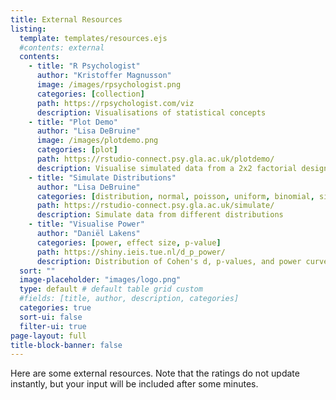 ```yaml
---
title: External Resources
listing:
  template: templates/resources.ejs
  #contents: external
  contents:
    - title: "R Psychologist"
      author: "Kristoffer Magnusson"
      image: /images/rpsychologist.png
      categories: [collection]
      path: https://rpsychologist.com/viz
      description: Visualisations of statistical concepts
    - title: "Plot Demo"
      author: "Lisa DeBruine"
      image: /images/plotdemo.png
      categories: [plot]
      path: https://rstudio-connect.psy.gla.ac.uk/plotdemo/
      description: Visualise simulated data from a 2x2 factorial design with 6 different plots
    - title: "Simulate Distributions"
      author: "Lisa DeBruine"
      categories: [distribution, normal, poisson, uniform, binomial, simulate]
      path: https://rstudio-connect.psy.gla.ac.uk/simulate/
      description: Simulate data from different distributions
    - title: "Visualise Power"
      author: "Daniël Lakens"
      categories: [power, effect size, p-value]
      path: https://shiny.ieis.tue.nl/d_p_power/
      description: Distribution of Cohen's d, p-values, and power curves for an independent two-tailed t-test
  sort: ""
  image-placeholder: "images/logo.png"
  type: default # default table grid custom
  #fields: [title, author, description, categories]
  categories: true
  sort-ui: false
  filter-ui: true
page-layout: full
title-block-banner: false
---
```


Here are some external resources. Note that the ratings do not update instantly, but your input will be included after some minutes.
